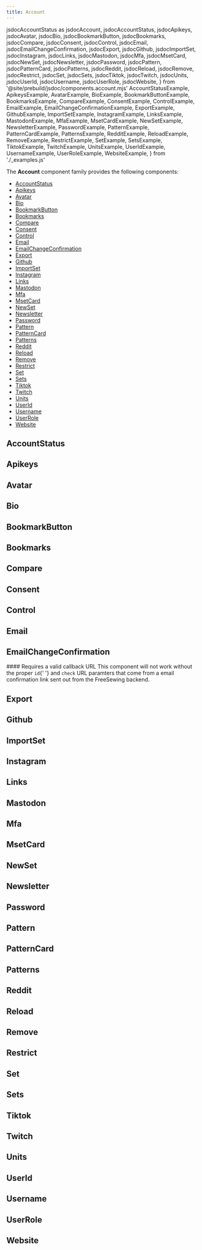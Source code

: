 ```yaml
---
title: Account
---
```


  jsdocAccountStatus as jsdocAccount,
  jsdocAccountStatus,
  jsdocApikeys,
  jsdocAvatar,
  jsdocBio,
  jsdocBookmarkButton,
  jsdocBookmarks,
  jsdocCompare,
  jsdocConsent,
  jsdocControl,
  jsdocEmail,
  jsdocEmailChangeConfirmation,
  jsdocExport,
  jsdocGithub,
  jsdocImportSet,
  jsdocInstagram,
  jsdocLinks,
  jsdocMastodon,
  jsdocMfa,
  jsdocMsetCard,
  jsdocNewSet,
  jsdocNewsletter,
  jsdocPassword,
  jsdocPattern,
  jsdocPatternCard,
  jsdocPatterns,
  jsdocReddit,
  jsdocReload,
  jsdocRemove,
  jsdocRestrict,
  jsdocSet,
  jsdocSets,
  jsdocTiktok,
  jsdocTwitch,
  jsdocUnits,
  jsdocUserId,
  jsdocUsername,
  jsdocUserRole,
  jsdocWebsite,
} from '@site/prebuild/jsdoc/components.account.mjs'
  AccountStatusExample,
  ApikeysExample,
  AvatarExample,
  BioExample,
  BookmarkButtonExample,
  BookmarksExample,
  CompareExample,
  ConsentExample,
  ControlExample,
  EmailExample,
  EmailChangeConfirmationExample,
  ExportExample,
  GithubExample,
  ImportSetExample,
  InstagramExample,
  LinksExample,
  MastodonExample,
  MfaExample,
  MsetCardExample,
  NewSetExample,
  NewsletterExample,
  PasswordExample,
  PatternExample,
  PatternCardExample,
  PatternsExample,
  RedditExample,
  ReloadExample,
  RemoveExample,
  RestrictExample,
  SetExample,
  SetsExample,
  TiktokExample,
  TwitchExample,
  UnitsExample,
  UserIdExample,
  UsernameExample,
  UserRoleExample,
  WebsiteExample,
} from './_examples.js'

<DocusaurusDoc>

The **Account** component family provides the following components:

- [AccountStatus ](#accountstatus)
- [Apikeys ](#apikeys)
- [Avatar ](#avatar)
- [Bio ](#bio)
- [BookmarkButton ](#bookmarkbutton)
- [Bookmarks ](#bookmarks)
- [Compare ](#compare)
- [Consent ](#consent)
- [Control ](#control)
- [Email ](#email)
- [EmailChangeConfirmation](#emailchanfirmation)
- [Export ](#export)
- [Github ](#github)
- [ImportSet ](#importset)
- [Instagram ](#instagram)
- [Links ](#links)
- [Mastodon ](#mastodon)
- [Mfa ](#mfa)
- [MsetCard ](#msetcard)
- [NewSet ](#newset)
- [Newsletter ](#newslett)
- [Password ](#password)
- [Pattern ](#pattern)
- [PatternCard ](#patterncard)
- [Patterns ](#patterns)
- [Reddit ](#reddit)
- [Reload ](#reload)
- [Remove ](#remove)
- [Restrict ](#restrict)
- [Set ](#set)
- [Sets ](#sets)
- [Tiktok ](#tiktok)
- [Twitch ](#twitch)
- [Units ](#units)
- [UserId ](#userid)
- [Username ](#username)
- [UserRole ](#userrole)
- [Website ](#website)

## AccountStatus

<ComponentDocs docs={jsdocAccountStatus} example={AccountStatusExample} />

## Apikeys

<ComponentDocs docs={jsdocApikeys} example={ApikeysExample} />

## Avatar

<ComponentDocs docs={jsdocAvatar} example={AvatarExample} />

## Bio

<ComponentDocs docs={jsdocBio} example={BioExample} />

## BookmarkButton

<ComponentDocs docs={jsdocBookmarkButton} example={BookmarkButtonExample} />

## Bookmarks

<ComponentDocs docs={jsdocBookmarks} example={BookmarksExample} />

## Compare

<ComponentDocs docs={jsdocCompare} example={CompareExample} />

## Consent

<ComponentDocs docs={jsdocConsent} example={ConsentExample} />

## Control

<ComponentDocs docs={jsdocControl} example={ControlExample} />

## Email

<ComponentDocs docs={jsdocEmail} example={EmailExample} />

## EmailChangeConfirmation

<MiniNote>
  #### Requires a valid callback URL This component will not work without the proper <code>id</code>{' '}
  and <code>check</code> URL paramters that come from a email confirmation link sent out from the
  FreeSewing backend.
</MiniNote>

<ComponentDocs docs={jsdocEmailChangeConfirmation} example={EmailChangeConfirmationExample} />

## Export

<ComponentDocs docs={jsdocExport} example={ExportExample} />

## Github

<ComponentDocs docs={jsdocGithub} example={GithubExample} />

## ImportSet

<ComponentDocs docs={jsdocImportSet} example={ImportSetExample} />

## Instagram

<ComponentDocs docs={jsdocInstagram} example={InstagramExample} />

## Links

<ComponentDocs docs={jsdocLinks} example={LinksExample} />

## Mastodon

<ComponentDocs docs={jsdocMastodon} example={MastodonExample} />

## Mfa

<ComponentDocs docs={jsdocMfa} example={MfaExample} />

## MsetCard

<ComponentDocs docs={jsdocMsetCard} example={MsetCardExample} />

## NewSet

<ComponentDocs docs={jsdocNewSet} example={NewSetExample} />

## Newsletter

<ComponentDocs docs={jsdocNewsletter} example={NewsletterExample} />

## Password

<ComponentDocs docs={jsdocPassword} example={PasswordExample} />

## Pattern

<ComponentDocs docs={jsdocPattern} example={PatternExample} />

## PatternCard

<ComponentDocs docs={jsdocPatternCard} example={PatternCardExample} />

## Patterns

<ComponentDocs docs={jsdocPatterns} example={PatternsExample} />

## Reddit

<ComponentDocs docs={jsdocReddit} example={RedditExample} />

## Reload

<ComponentDocs docs={jsdocReload} example={ReloadExample} />

## Remove

<ComponentDocs docs={jsdocRemove} example={RemoveExample} />

## Restrict

<ComponentDocs docs={jsdocRestrict} example={RestrictExample} />

## Set

<ComponentDocs docs={jsdocSet} example={SetExample} />

## Sets

<ComponentDocs docs={jsdocSets} example={SetsExample} />

## Tiktok

<ComponentDocs docs={jsdocTiktok} example={TiktokExample} />

## Twitch

<ComponentDocs docs={jsdocTwitch} example={TwitchExample} />

## Units

<ComponentDocs docs={jsdocUnits} example={UnitsExample} />

## UserId

<ComponentDocs docs={jsdocUserId} example={UserIdExample} />

## Username

<ComponentDocs docs={jsdocUsername} example={UsernameExample} />

## UserRole

<ComponentDocs docs={jsdocUserRole} example={UserRoleExample} />

## Website

<ComponentDocs docs={jsdocWebsite} example={WebsiteExample} />

</DocusaurusDoc>
